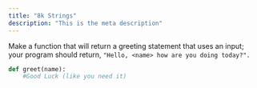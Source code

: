 ```yaml
---
title: "8k Strings"
description: "This is the meta description"
---
```


Make a function that will return a greeting statement that uses an input;
your program should return,
`"Hello, <name> how are you doing today?".`

```py
def greet(name):
    #Good Luck (like you need it)
```